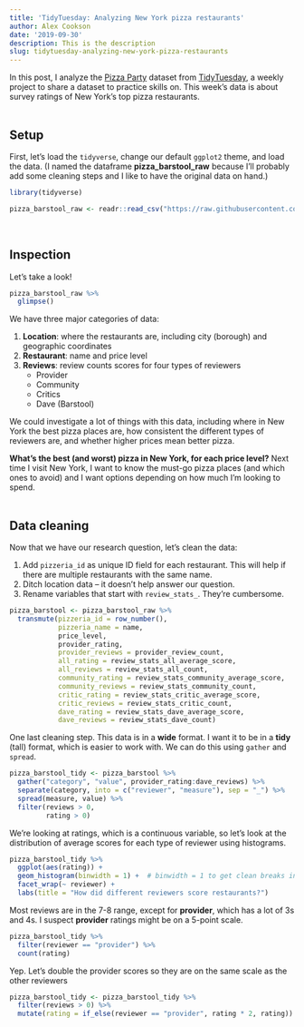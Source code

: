 ```yaml
---
title: 'TidyTuesday: Analyzing New York pizza restaurants'
author: Alex Cookson
date: '2019-09-30'
description: This is the description
slug: tidytuesday-analyzing-new-york-pizza-restaurants
---
```



In this post, I analyze the [Pizza Party](https://github.com/rfordatascience/tidytuesday/tree/master/data/2019/2019-10-01) dataset from [TidyTuesday](https://github.com/rfordatascience/tidytuesday), a weekly project to share a dataset to practice skills on. This week's data is about survey ratings of New York's top pizza restaurants.  
\  

## Setup

First, let's load the `tidyverse`, change our default `ggplot2` theme, and load the data. (I named the dataframe **pizza_barstool_raw** because I'll probably add some cleaning steps and I like to have the original data on hand.)

```r
library(tidyverse)

pizza_barstool_raw <- readr::read_csv("https://raw.githubusercontent.com/rfordatascience/tidytuesday/master/data/2019/2019-10-01/pizza_barstool.csv")
```  
\  

## Inspection

Let's take a look!

```r
pizza_barstool_raw %>%
  glimpse()
```


We have three major categories of data:

1. **Location**: where the restaurants are, including city (borough) and geographic coordinates
2. **Restaurant**: name and price level
3. **Reviews**: review counts scores for four types of reviewers
    + Provider
    + Community
    + Critics
    + Dave (Barstool)

We could investigate a lot of things with this data, including where in New York the best pizza places are, how consistent the different types of reviewers are, and whether higher prices mean better pizza.

**What's the best (and worst) pizza in New York, for each price level?** Next time I visit New York, I want to know the must-go pizza places (and which ones to avoid) and I want options depending on how much I'm looking to spend.  
\    

## Data cleaning

Now that we have our research question, let's clean the data:

1. Add `pizzeria_id` as unique ID field for each restaurant. This will help if there are multiple restaurants with the same name.
2. Ditch location data -- it doesn't help answer our question.
3. Rename variables that start with `review_stats_`. They're cumbersome.

```r
pizza_barstool <- pizza_barstool_raw %>%
  transmute(pizzeria_id = row_number(),
            pizzeria_name = name,
            price_level,
            provider_rating,
            provider_reviews = provider_review_count,
            all_rating = review_stats_all_average_score,
            all_reviews = review_stats_all_count,
            community_rating = review_stats_community_average_score,
            community_reviews = review_stats_community_count,
            critic_rating = review_stats_critic_average_score,
            critic_reviews = review_stats_critic_count,
            dave_rating = review_stats_dave_average_score,
            dave_reviews = review_stats_dave_count)
```


One last cleaning step. This data is in a **wide** format. I want it to be in a **tidy** (tall) format, which is easier to work with. We can do this using `gather` and `spread`.

```r
pizza_barstool_tidy <- pizza_barstool %>%
  gather("category", "value", provider_rating:dave_reviews) %>%
  separate(category, into = c("reviewer", "measure"), sep = "_") %>%
  spread(measure, value) %>%
  filter(reviews > 0,
         rating > 0)
```


We're looking at ratings, which is a continuous variable, so let's look at the distribution of average scores for each type of reviewer using histograms.

```r
pizza_barstool_tidy %>%
  ggplot(aes(rating)) +
  geom_histogram(binwidth = 1) +  # binwidth = 1 to get clean breaks in histogram
  facet_wrap(~ reviewer) +
  labs(title = "How did different reviewers score restaurants?")
```


Most reviews are in the 7-8 range, except for **provider**, which has a lot of 3s and 4s. I suspect **provider** ratings might be on a 5-point scale.

```r
pizza_barstool_tidy %>%
  filter(reviewer == "provider") %>%
  count(rating)
```


Yep. Let's double the provider scores so they are on the same scale as the other reviewers

```r
pizza_barstool_tidy <- pizza_barstool_tidy %>%
  filter(reviews > 0) %>%
  mutate(rating = if_else(reviewer == "provider", rating * 2, rating))
```